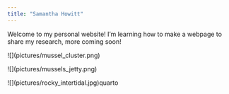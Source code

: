 ```yaml
---
title: "Samantha Howitt"
---
```


Welcome to my personal website! I'm learning how to make a webpage to share my research, more coming soon!

::: {layout="\[\[1,1\], \[1,\]\]"}

\![\](pictures/mussel_cluster.png)

\![\](pictures/mussels_jetty.png)

\![\](pictures/rocky_intertidal.jpg)quarto

:::
